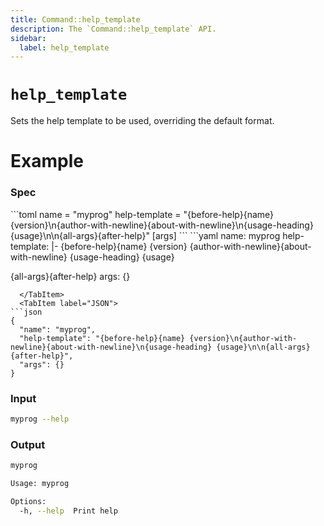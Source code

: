 ```yaml
---
title: Command::help_template
description: The `Command::help_template` API.
sidebar:
  label: help_template
---
```



# `help_template` <LinkButton href="https://docs.rs/clap/latest/clap/struct.Command.html#method.help_template" icon="open-book" variant="minimal"></LinkButton>

<Badge text="since 0.1.0" size="small" />

Sets the help template to be used, overriding the default format.

# Example

### Spec

<Tabs syncKey="format">
  <TabItem label="TOML">
```toml
name = "myprog"
help-template = "{before-help}{name} {version}\n{author-with-newline}{about-with-newline}\n{usage-heading} {usage}\n\n{all-args}{after-help}"
[args]
```
  </TabItem>
  <TabItem label="YAML">
```yaml
name: myprog
help-template: |-
  {before-help}{name} {version}
  {author-with-newline}{about-with-newline}
  {usage-heading} {usage}

  {all-args}{after-help}
args: {}
```
  </TabItem>
  <TabItem label="JSON">
```json
{
  "name": "myprog",
  "help-template": "{before-help}{name} {version}\n{author-with-newline}{about-with-newline}\n{usage-heading} {usage}\n\n{all-args}{after-help}",
  "args": {}
}
```
  </TabItem>
</Tabs>

### Input

```bash
myprog --help
```

### Output

```bash
myprog 

Usage: myprog

Options:
  -h, --help  Print help
```

